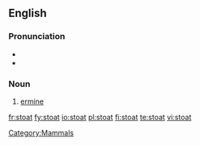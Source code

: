 ==English==

===Pronunciation===
* {{IPA|/'stəʊt/}}
* {{rhymes|əʊt}}

===Noun===
{{en-noun}}

# [[ermine]]

[[Category:Mammals]]

[[fr:stoat]]
[[fy:stoat]]
[[io:stoat]]
[[pl:stoat]]
[[fi:stoat]]
[[te:stoat]]
[[vi:stoat]]
